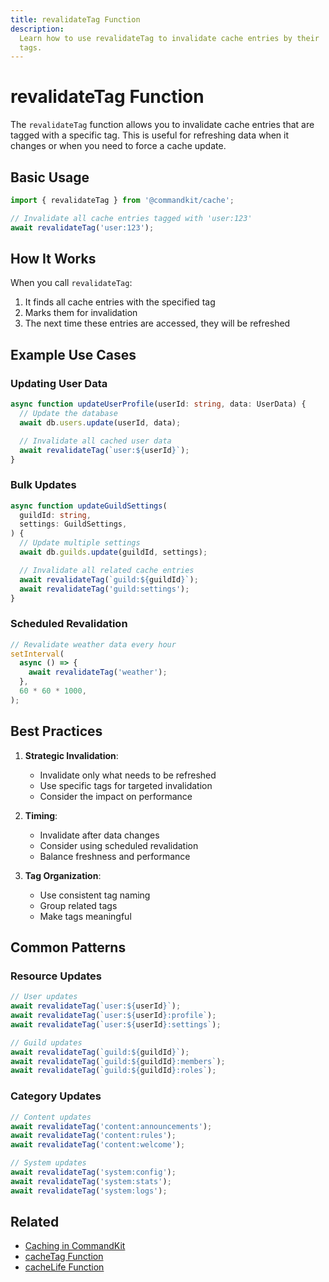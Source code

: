 ```yaml
---
title: revalidateTag Function
description:
  Learn how to use revalidateTag to invalidate cache entries by their
  tags.
---
```


# revalidateTag Function

The `revalidateTag` function allows you to invalidate cache entries
that are tagged with a specific tag. This is useful for refreshing
data when it changes or when you need to force a cache update.

## Basic Usage

```ts
import { revalidateTag } from '@commandkit/cache';

// Invalidate all cache entries tagged with 'user:123'
await revalidateTag('user:123');
```

## How It Works

When you call `revalidateTag`:

1. It finds all cache entries with the specified tag
2. Marks them for invalidation
3. The next time these entries are accessed, they will be refreshed

## Example Use Cases

### Updating User Data

```ts
async function updateUserProfile(userId: string, data: UserData) {
  // Update the database
  await db.users.update(userId, data);

  // Invalidate all cached user data
  await revalidateTag(`user:${userId}`);
}
```

### Bulk Updates

```ts
async function updateGuildSettings(
  guildId: string,
  settings: GuildSettings,
) {
  // Update multiple settings
  await db.guilds.update(guildId, settings);

  // Invalidate all related cache entries
  await revalidateTag(`guild:${guildId}`);
  await revalidateTag('guild:settings');
}
```

### Scheduled Revalidation

```ts
// Revalidate weather data every hour
setInterval(
  async () => {
    await revalidateTag('weather');
  },
  60 * 60 * 1000,
);
```

## Best Practices

1. **Strategic Invalidation**:

   - Invalidate only what needs to be refreshed
   - Use specific tags for targeted invalidation
   - Consider the impact on performance

2. **Timing**:

   - Invalidate after data changes
   - Consider using scheduled revalidation
   - Balance freshness and performance

3. **Tag Organization**:
   - Use consistent tag naming
   - Group related tags
   - Make tags meaningful

## Common Patterns

### Resource Updates

```ts
// User updates
await revalidateTag(`user:${userId}`);
await revalidateTag(`user:${userId}:profile`);
await revalidateTag(`user:${userId}:settings`);

// Guild updates
await revalidateTag(`guild:${guildId}`);
await revalidateTag(`guild:${guildId}:members`);
await revalidateTag(`guild:${guildId}:roles`);
```

### Category Updates

```ts
// Content updates
await revalidateTag('content:announcements');
await revalidateTag('content:rules');
await revalidateTag('content:welcome');

// System updates
await revalidateTag('system:config');
await revalidateTag('system:stats');
await revalidateTag('system:logs');
```

## Related

- [Caching in CommandKit](./01-caching-in-commandkit.mdx)
- [cacheTag Function](./02-cacheTag-function.mdx)
- [cacheLife Function](./03-cacheLife-function.mdx)
